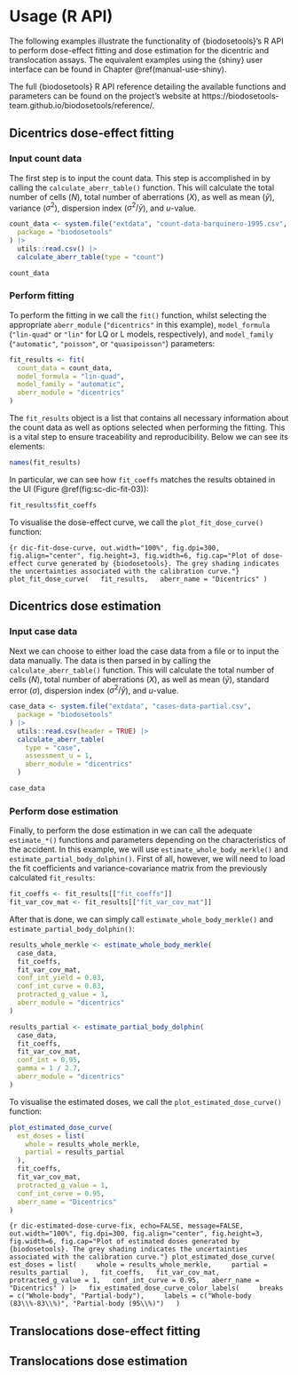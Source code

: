 # Usage (R API) {#manual-use-r}

The following examples illustrate the functionality of {biodosetools}'s R API to perform dose-effect fitting and dose estimation for the dicentric and translocation assays. The equivalent examples using the {shiny} user interface can be found in Chapter \@ref(manual-use-shiny).

The full {biodosetools} R API reference detailing the available functions and parameters can be found on the project's website at https://biodosetools-team.github.io/biodosetools/reference/.

## Dicentrics dose-effect fitting

### Input count data

The first step is to input the count data. This step is accomplished in \proglang{R} by calling the `calculate_aberr_table()` function. This will calculate the total number of cells ($N$), total number of aberrations ($X$), as well as mean ($\bar{y}$), variance ($\sigma^{2}$), dispersion index ($\sigma^{2}/\bar{y}$), and $u$-value.
```r
count_data <- system.file("extdata", "count-data-barquinero-1995.csv",
  package = "biodosetools"
) |>
  utils::read.csv() |>
  calculate_aberr_table(type = "count")
```

```r
count_data
```

### Perform fitting

To perform the fitting in \proglang{R} we call the `fit()` function, whilst selecting the appropriate `aberr_module` (`"dicentrics"` in this example), `model_formula` (`"lin-quad"` or `"lin"` for LQ or L models, respectively), and `model_family` (`"automatic"`, `"poisson"`, or `"quasipoisson"`) parameters:
```r
fit_results <- fit(
  count_data = count_data,
  model_formula = "lin-quad",
  model_family = "automatic",
  aberr_module = "dicentrics"
)
```

The `fit_results` object is a list that contains all necessary information about the count data as well as options selected when performing the fitting. This is a vital step to ensure traceability and reproducibility. Below we can see its elements:
```r
names(fit_results)
```

In particular, we can see how `fit_coeffs` matches the results obtained in the UI (Figure \@ref(fig:sc-dic-fit-03)):

```r
fit_results$fit_coeffs
```

To visualise the dose-effect curve, we call the `plot_fit_dose_curve()` function:

```{r dic-fit-dose-curve, out.width="100%", fig.dpi=300, fig.align="center", fig.height=3, fig.width=6, fig.cap="Plot of dose-effect curve generated by {biodosetools}. The grey shading indicates the uncertainties associated with the calibration curve."}
plot_fit_dose_curve(
  fit_results,
  aberr_name = "Dicentrics"
)
```

## Dicentrics dose estimation

### Input case data

Next we can choose to either load the case data from a file or to input the data manually. The data is then parsed in \proglang{R} by calling the `calculate_aberr_table()` function. This will calculate the total number of cells ($N$), total number of aberrations ($X$), as well as mean ($\bar{y}$), standard error ($\sigma$), dispersion index ($\sigma^{2}/\bar{y}$), and $u$-value.
```r
case_data <- system.file("extdata", "cases-data-partial.csv",
  package = "biodosetools"
) |>
  utils::read.csv(header = TRUE) |>
  calculate_aberr_table(
    type = "case",
    assessment_u = 1,
    aberr_module = "dicentrics"
  )
```

```r
case_data
```

### Perform dose estimation

Finally, to perform the dose estimation in \proglang{R} we can call the adequate `estimate_*()` functions and parameters depending on the characteristics of the accident. In this example, we will use `estimate_whole_body_merkle()` and `estimate_partial_body_dolphin()`. First of all, however, we will need to load the fit coefficients and variance-covariance matrix from the previously calculated `fit_results`:
```r
fit_coeffs <- fit_results[["fit_coeffs"]]
fit_var_cov_mat <- fit_results[["fit_var_cov_mat"]]
```

After that is done, we can simply call `estimate_whole_body_merkle()` and `estimate_partial_body_dolphin()`:

```r
results_whole_merkle <- estimate_whole_body_merkle(
  case_data,
  fit_coeffs,
  fit_var_cov_mat,
  conf_int_yield = 0.83,
  conf_int_curve = 0.83,
  protracted_g_value = 1,
  aberr_module = "dicentrics"
)
```

```r
results_partial <- estimate_partial_body_dolphin(
  case_data,
  fit_coeffs,
  fit_var_cov_mat,
  conf_int = 0.95,
  gamma = 1 / 2.7,
  aberr_module = "dicentrics"
)
```

To visualise the estimated doses, we call the `plot_estimated_dose_curve()` function:

```r
plot_estimated_dose_curve(
  est_doses = list(
    whole = results_whole_merkle,
    partial = results_partial
  ),
  fit_coeffs,
  fit_var_cov_mat,
  protracted_g_value = 1,
  conf_int_curve = 0.95,
  aberr_name = "Dicentrics"
)
```

```{r dic-estimated-dose-curve-fix, echo=FALSE, message=FALSE, out.width="100%", fig.dpi=300, fig.align="center", fig.height=3, fig.width=6, fig.cap="Plot of estimated doses generated by {biodosetools}. The grey shading indicates the uncertainties associated with the calibration curve."}
plot_estimated_dose_curve(
  est_doses = list(
    whole = results_whole_merkle,
    partial = results_partial
  ),
  fit_coeffs,
  fit_var_cov_mat,
  protracted_g_value = 1,
  conf_int_curve = 0.95,
  aberr_name = "Dicentrics"
) |>
  fix_estimated_dose_curve_color_labels(
    breaks = c("Whole-body", "Partial-body"),
    labels = c("Whole-body (83\\%-83\\%)", "Partial-body (95\\%)")
  )
```


## Translocations dose-effect fitting

## Translocations dose estimation
